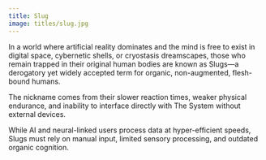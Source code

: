 ```yaml
---
title: Slug
image: titles/slug.jpg
---
```


In a world where artificial reality dominates and the mind is free to exist in digital space, cybernetic shells, or cryostasis dreamscapes, those who remain trapped in their original human bodies are known as Slugs—a derogatory yet widely accepted term for organic, non-augmented, flesh-bound humans.

The nickname comes from their slower reaction times, weaker physical endurance, and inability to interface directly with The System without external devices. 

While AI and neural-linked users process data at hyper-efficient speeds, Slugs must rely on manual input, limited sensory processing, and outdated organic cognition.